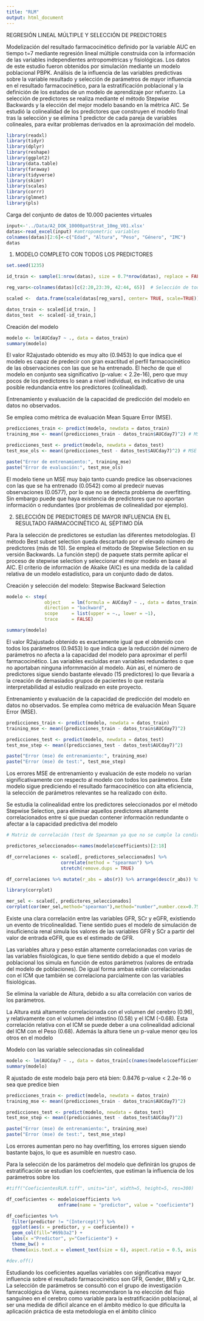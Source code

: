 ```yaml
---
title: "RLM"
output: html_document
---
```


REGRESIÓN LINEAL MÚLTIPLE Y SELECCIÓN DE PREDICTORES

Modelización del resultado farmacocinético definido por la variable AUC en tiempo t=7 mediante regresión lineal múltiple construida con la información de las variables independientes antropométricas y fisiológicas. Los datos de este estudio fueron obtenidos por simulación mediante un modelo poblacional PBPK. Análisis de la influencia de las variables predictivas sobre la variable resultado y selección de parámetros de mayor influencia en el resultado farmacocinético, para la estratificación poblacional y la definición de los estados de un modelo de aprendizaje por refuerzo. La selección de predictores se realiza mediante el método Stepwise Backwards y la elección del mejor modelo basando en la métrica AIC. Se estudió la colinealidad de los predictores que construyen el modelo final tras la selección y se elimina 1 predictor de cada pareja de variables colineales, para evitar problemas derivados en la aproximación del modelo.

```r
library(readxl)
library(tidyr)
library(dplyr)
library(reshape)
library(ggplot2)
library(data.table)
library(faraway)
library(tidyverse)
library(skimr)
library(scales)
library(corrr)
library(glmnet)
library(pls)
```

Carga del conjunto de datos de 10.000 pacientes virtuales

```r
input<-'../Data/A2_DOK_10000patStrat_10mg_V01.xlsx'
datas<-read_excel(input) #amtropometric variables
colnames(datas)[2:6]<-c("Edad", "Altura", "Peso", "Género", "IMC")
datas
```

1. MODELO COMPLETO CON TODOS LOS PREDICTORES

```r
set.seed(1235)

id_train <- sample(1:nrow(datas), size = 0.7*nrow(datas), replace = FALSE)

reg_vars<-colnames(datas)[c(2:20,23:39, 42:44, 65)]  # Selección de todos los parámetros para la construcción del modelo excepto los volúmebes y flujos sanguíneos del tejido venoso y arterial pues se mantiene constante para todos los pacientes (no hay información)

scaled <-  data.frame(scale(datas[reg_vars], center= TRUE, scale=TRUE)) # Escalado de las variables para el correcto análisis de la influencia de los predictores sobre el resultado farmacocinético al séptimo día

datos_train <- scaled[id_train, ]
datos_test  <- scaled[-id_train,]
```

Creación del modelo

````r
modelo <- lm(AUCday7 ~ ., data = datos_train)
summary(modelo)

````
El valor R2ajustado obtenido es muy alto (0.9453) lo que indica que el modelo es capaz de predecir con gran exactitud el perfil farmacocinético de las observaciones con las que se ha entrenado. El hecho de que el modelo en conjunto sea significativo (p-value: < 2.2e-16), pero que muy pocos de los predictores lo sean a nivel individual, es indicativo de una posible redundancia entre los predictores (colinealidad).


Entrenamiento y evaluación de la capacidad de predicción del modelo en datos no observados.

Se emplea como métrica de evaluación Mean Square Error (MSE).

```r
predicciones_train <- predict(modelo, newdata = datos_train)
training_mse <- mean((predicciones_train - datos_train$AUCday7)^2) # MSE de entrenamiento

predicciones_test <- predict(modelo, newdata = datos_test)
test_mse_ols <- mean((predicciones_test - datos_test$AUCday7)^2) # MSE de evaluación

paste("Error de entrenamiento:", training_mse)
paste("Error de evaluación:", test_mse_ols)

```
El modelo tiene un MSE muy bajo tanto cuando predice las observaciones con las que se ha entrenado (0.0542) como al predecir nuevas observaciones (0.0577), por lo que no se detecta problema de overfitting. Sin embargo puede que haya existencia de predictores que no aportan información o redundantes (por problemas de colinealidad por ejemplo).


2. SELECCIÓN DE PREDICTORES DE MAYOR INFLUENCIA EN EL RESULTADO FARMACOCINÉTICO AL SÉPTIMO DÍA

Para la selección de predictores se estudian las diferentes metodologías. El método Best subset selection queda descartado por el elevado número de predictores (más de 10). Se emplea el método de Stepwise Selection en su versión Backwards. La función step() de paquete stats permite aplicar el proceso de stepwise selection y seleccionar el mejor modelo en base al AIC. El criterio de información de Akaike (AIC) es una medida de la calidad relativa de un modelo estadístico, para un conjunto dado de datos.

Creación y selección del modelo: Stepwise Backward Selection

```r
modelo <- step(
              object    = lm(formula = AUCday7 ~ ., data = datos_train),
              direction = "backward",
              scope     = list(upper = ~., lower = ~1),
              trace     = FALSE)

summary(modelo)
```
El valor R2ajustado obtenido es exactamente igual que el obtenido con todos los parámetros (0.9453) lo que indica que la reducción del número de parámetros no afecta a la capacidad del modelo para aproximar el perfil farmacocinético. Las variables excluidas eran variables redundantes o que no aportaban ninguna informmación al modelo. Aún así, el número de predictores sigue siendo bastante elevado (15 predictores) lo que llevaría a la creación de demasiados grupos de pacientes lo que restaría interpretabilidad al estudio realizado en este proyecto. 


Entrenamiento y evaluación de la capacidad de predicción del modelo en datos no observados.
Se emplea como métrica de evaluación Mean Square Error (MSE).

```r
predicciones_train <- predict(modelo, newdata = datos_train)
training_mse <- mean((predicciones_train - datos_train$AUCday7)^2)

predicciones_test <- predict(modelo, newdata = datos_test)
test_mse_step <- mean((predicciones_test - datos_test$AUCday7)^2)

paste("Error (mse) de entrenamiento:", training_mse)
paste("Error (mse) de test:", test_mse_step)
```
Los errores MSE de entrenamiento y evaluación de este modelo no varían significativamente con respecto al modelo con todos los parámetros. Este modelo sigue prediciendo el resultado farmacocinético con alta eficiencia, la selección de parámetros relevantes se ha realizado con éxito.


Se estudia la colinealidad entre los predictores seleccionados por el método Stepwise Selection, para eliminar aquellos predictores altamente correlacionados entre sí que puedan contener información redundante o afectar a la capacidad predictiva del modelo

```r
# Matriz de correlación (test de Spearman ya que no se cumple la condición de normalidad)

predictores_seleccionados<-names(modelo$coefficients)[2:18]

df_correlaciones <- scaled[, predictores_seleccionados] %>%
                    correlate(method = "spearman") %>%
                    stretch(remove.dups = TRUE)

df_correlaciones %>% mutate(r_abs = abs(r)) %>% arrange(desc(r_abs)) %>% head(5)

library(corrplot)

mer_sel <- scaled[, predictores_seleccionados]
corrplot(cor(mer_sel,method="spearman"),method="number",number.cex=0.75)


```
Existe una clara correlación entre las variables GFR, SCr y eGFR, existiendo un evento de tricolinealidad. Tiene sentido pues el modelo de simulación de insuficiencia renal simula los valores de las variables GFR y SCr a partir del valor de entrada eGFR, que es el estimado de GFR. 

Las variables altura y peso están altamente correlacionadas con varias de las variables fisiológicas, lo que tiene sentido debido a que el modelo poblacional los simula en función de estos parámetros (valores de entrada del modelo de poblaciones). De igual forma ambas están correlacionadas con el ICM que también se correlaciona parcialmente con las variables fisiológicas.

Se elimina la variable de Altura, debido a su alta correlación con varios de los parámetros. 

La Altura está altamente correlacionada con el volumen del cerebro (0.96), y relativamente con el volumen del intestino (0.58) y el ICM (-0.68). Esta correlación relativa con el ICM se puede deber a una colinealidad adicional del ICM con el Peso (0.68). 
Además la altura tiene un p-value menor qeu los otros en el modelo

Modelo con las variable seleccionadas sin colinealidad

```r

modelo <- lm(AUCday7 ~ ., data = datos_train[c(names(modelo$coefficients)[c(2,5:15,18)], "AUCday7")])
summary(modelo)

```

R ajustado de este modelo baja pero etá bien: 0.8476 
p-value < 2.2e-16 o sea que predice bien

```r
predicciones_train <- predict(modelo, newdata = datos_train)
training_mse <- mean((predicciones_train - datos_train$AUCday7)^2)

predicciones_test <- predict(modelo, newdata = datos_test)
test_mse_step <- mean((predicciones_test - datos_test$AUCday7)^2)

paste("Error (mse) de entrenamiento:", training_mse)
paste("Error (mse) de test:", test_mse_step)
```
Los errores aumentan pero no hay overfitting, los errores siguen siendo bastante bajos, lo que es asumible en nuestro caso.


Para la selección de los parámetros del modelo que definirán los grupos de estratificación se estudian los coefcientes, que estiman la influencia de los parámetros sobre los 
```r
#tiff("CoeficientesRLM.tiff", units="in", width=5, height=5, res=300)

df_coeficientes <- modelo$coefficients %>%
                   enframe(name = "predictor", value = "coeficiente")

df_coeficientes %>%
  filter(predictor != "(Intercept)") %>%
  ggplot(aes(x = predictor, y = coeficiente)) +
  geom_col(fill="#69b3a2") +
  labs(x ="Predictor", y="Coeficiente") +
  theme_bw() +
  theme(axis.text.x = element_text(size = 6), aspect.ratio = 0.5, axis.title=element_text(size=8))

#dev.off()
```
Estudiando los coeficientes aquellas variables con significativa mayor influencia sobre el resultado farmacocinético son GFR, Gender, BMI y Q_br. La selección de parámetros se consultó con el grupo de investigación famracológica de Viena, quienes recomendaron la no elección del flujo sanguíneo en el cerebro como variable para la estratificación poblacional, al ser una medida de dificil alcance en el ámbito médico lo que dificulta la aplicación práctica de esta metodología en el ámbito clínico



